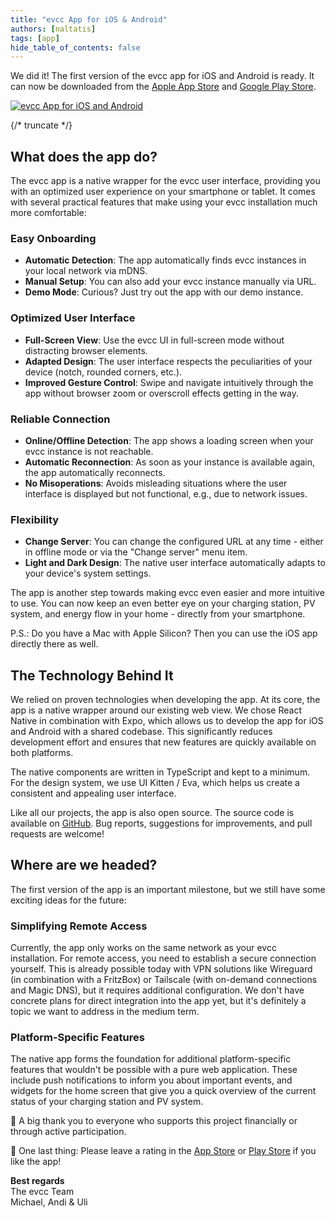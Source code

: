 ```yaml
---
title: "evcc App for iOS & Android"
authors: [naltatis]
tags: [app]
hide_table_of_contents: false
---
```


We did it!
The first version of the evcc app for iOS and Android is ready.
It can now be downloaded from the [Apple App Store](https://apps.apple.com/de/app/evcc-io/id6478510176) and [Google Play Store](https://play.google.com/store/apps/details?id=io.evcc.android).

[![evcc App for iOS and Android](evcc-app-banner.webp)](/blog/2025/03/01/evcc-app-for-ios-android)

{/* truncate */}

## What does the app do?

The evcc app is a native wrapper for the evcc user interface, providing you with an optimized user experience on your smartphone or tablet.
It comes with several practical features that make using your evcc installation much more comfortable:

### Easy Onboarding
- **Automatic Detection**: The app automatically finds evcc instances in your local network via mDNS.
- **Manual Setup**: You can also add your evcc instance manually via URL.
- **Demo Mode**: Curious? Just try out the app with our demo instance.

### Optimized User Interface
- **Full-Screen View**: Use the evcc UI in full-screen mode without distracting browser elements.
- **Adapted Design**: The user interface respects the peculiarities of your device (notch, rounded corners, etc.).
- **Improved Gesture Control**: Swipe and navigate intuitively through the app without browser zoom or overscroll effects getting in the way.

### Reliable Connection
- **Online/Offline Detection**: The app shows a loading screen when your evcc instance is not reachable.
- **Automatic Reconnection**: As soon as your instance is available again, the app automatically reconnects.
- **No Misoperations**: Avoids misleading situations where the user interface is displayed but not functional, e.g., due to network issues.

### Flexibility
- **Change Server**: You can change the configured URL at any time - either in offline mode or via the "Change server" menu item.
- **Light and Dark Design**: The native user interface automatically adapts to your device's system settings.

The app is another step towards making evcc even easier and more intuitive to use.
You can now keep an even better eye on your charging station, PV system, and energy flow in your home - directly from your smartphone.

P.S.: Do you have a Mac with Apple Silicon? Then you can use the iOS app directly there as well.

## The Technology Behind It

We relied on proven technologies when developing the app.
At its core, the app is a native wrapper around our existing web view.
We chose React Native in combination with Expo, which allows us to develop the app for iOS and Android with a shared codebase.
This significantly reduces development effort and ensures that new features are quickly available on both platforms.

The native components are written in TypeScript and kept to a minimum.
For the design system, we use UI Kitten / Eva, which helps us create a consistent and appealing user interface.

Like all our projects, the app is also open source.
The source code is available on [GitHub](https://github.com/evcc-io/app).
Bug reports, suggestions for improvements, and pull requests are welcome!

## Where are we headed?

The first version of the app is an important milestone, but we still have some exciting ideas for the future:

### Simplifying Remote Access
Currently, the app only works on the same network as your evcc installation.
For remote access, you need to establish a secure connection yourself.
This is already possible today with VPN solutions like Wireguard (in combination with a FritzBox) or Tailscale (with on-demand connections and Magic DNS), but it requires additional configuration.
We don't have concrete plans for direct integration into the app yet, but it's definitely a topic we want to address in the medium term.

### Platform-Specific Features
The native app forms the foundation for additional platform-specific features that wouldn't be possible with a pure web application.
These include push notifications to inform you about important events, and widgets for the home screen that give you a quick overview of the current status of your charging station and PV system.

💚 A big thank you to everyone who supports this project financially or through active participation.

🌟 One last thing: Please leave a rating in the [App Store](https://apps.apple.com/de/app/evcc-io/id6478510176) or [Play Store](https://play.google.com/store/apps/details?id=io.evcc.android) if you like the app!

**Best regards**<br/>
The evcc Team<br/>
Michael, Andi & Uli 